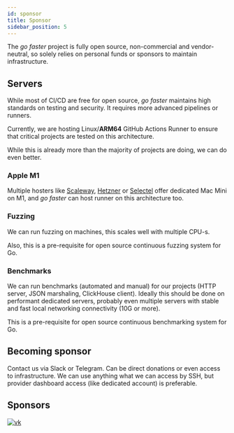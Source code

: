 ```yaml
---
id: sponsor
title: Sponsor
sidebar_position: 5
---
```


The *go faster* project is fully open source, non-commercial and vendor-neutral, so solely relies on personal funds or sponsors
to maintain infrastructure.

## Servers

While most of CI/CD are free for open source, *go faster* maintains high standards on testing and security. It requires
more advanced pipelines or runners.

Currently, we are hosting Linux/**ARM64** GitHub Actions Runner to ensure that critical projects are tested on this architecture.

While this is already more than the majority of projects are doing, we can do even better.

### Apple M1

Multiple hosters like [Scaleway](https://www.scaleway.com/en/hello-m1/), [Hetzner](https://www.hetzner.com/dedicated-rootserver/mac-mini-m1) or [Selectel](https://selectel.ru/en/services/dedicated/config/?uuid=938336c2-7306-4412-b8dd-034a0e3d0413)
offer dedicated Mac Mini on M1, and *go faster* can host runner on this architecture too.

### Fuzzing

We can run fuzzing on machines, this scales well with multiple CPU-s.

Also, this is a pre-requisite for open source continuous fuzzing system for Go.

### Benchmarks

We can run benchmarks (automated and manual) for our projects (HTTP server, JSON marshaling, ClickHouse client).
Ideally this should be done on performant dedicated servers, probably even multiple servers with stable and fast local networking
connectivity (10G or more).

This is a pre-requisite for open source continuous benchmarking system for Go.

## Becoming sponsor

Contact us via Slack or Telegram. Can be direct donations or even access to infrastructure.
We can use anything what we can access by SSH, but provider dashboard access (like dedicated account) is preferable.

## Sponsors


<a href="https://vk.company/en/" target="_blank">
 <img alt="vk" width={125} height={125} src={useBaseUrl('/img/sponsors/vk_logo_blue.svg')}/>
</a>
